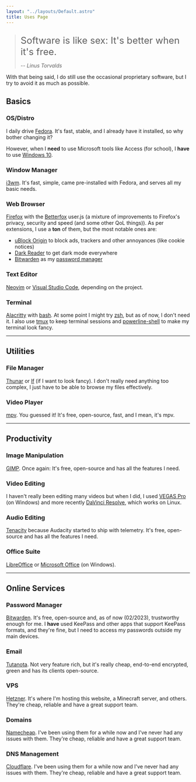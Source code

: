 ```yaml
---
layout: "../layouts/Default.astro"
title: Uses Page
---
```



> <p style="font-size: 1.6rem; margin-bottom: 0.6rem;">
>   Software is like sex: It's better when it's free.
> </p>
>
> -- <cite>Linus Torvalds</cite>

With that being said, I do still use the occasional proprietary software, but I try to avoid it as much as possible.

## Basics

### OS/Distro

I daily drive <Logo src="fedora" alt="Fedora logo"/> [Fedora](https://getfedora.org/). It's fast, stable, and I already have it installed, so why bother changing it?

However, when I **need** to use Microsoft tools like Access (for school), I **have** to use <Logo src="windows10" alt="Windows 10 logo"/> [Windows 10](https://www.microsoft.com/en-us/windows/get-windows-10).

### Window Manager

<Logo src="i3wm" alt="i3wm logo" /> [i3wm](https://i3wm.org/). It's fast, simple,
came pre-installed with Fedora, and serves all my basic needs.

### Web Browser

<Logo src="firefox" alt="Firefox logo" /> [Firefox](https://www.mozilla.org/en-US/firefox/new/)
with the [Betterfox](https://github.com/yokoffing/Betterfox) user.js (a mixture of
improvements to Firefox's privacy, security and speed (and some other QoL things)).
As per extensions, I use a **ton** of them, but the most notable ones are:

- <Logo src="ublockorigin" alt="uBlockOrigin logo" /> [uBlock Origin](https://addons.mozilla.org/en-US/firefox/addon/ublock-origin/)
  to block ads, trackers and other annoyances (like cookie notices)
- <Logo src="darkreader" alt="DarkReader logo" /> [Dark Reader](https://addons.mozilla.org/en-US/firefox/addon/darkreader/)
  to get dark mode everywhere
- <Logo src="bitwarden" alt="Bitwarden logo" /> [Bitwarden](https://addons.mozilla.org/en-US/firefox/addon/bitwarden-password-manager/)
  as my [password manager](#password-manager)

### Text Editor

<Logo src="neovim" alt="Neovim logo" /> [Neovim](https://neovim.io/) or <Logo
  src="vscode"
  alt="Visual Studio Code logo"
/> [Visual Studio Code](https://code.visualstudio.com/), depending on the project.

### Terminal

<Logo src="alacritty" alt="Alacritty logo" /> [Alacritty](https://alacritty.org/)
with <Logo src="bash" alt="Bash logo" /> [bash](https://www.gnu.org/software/bash/).
At some point I might try <Logo src="zsh" alt="Zsh logo" /> [zsh](https://www.zsh.org/),
but as of now, I don't need it. I also use <Logo src="tmux" alt="Tmux logo" /> [tmux](https://github.com/tmux/tmux/wiki)
to keep terminal sessions and [powerline-shell](https://github.com/b-ryan/powerline-shell)
to make my terminal look fancy.

---

## Utilities

### File Manager

<Logo src="thunar" alt="Thunar logo" /> [Thunar](https://docs.xfce.org/xfce/thunar/start)
or [lf](https://github.com/gokcehan/lf) (if I want to look fancy). I don't really
need anything too complex, I just have to be able to browse my files effectively.

### Video Player

<Logo src="mpv" alt="mpv logo" /> [mpv](https://mpv.io/). You guessed it! It's free,
open-source, fast, and I mean, it's mpv.

---

## Productivity

### Image Manipulation

<Logo src="gimp" alt="GIMP logo" /> [GIMP](https://www.gimp.org/). Once again: It's
free, open-source and has all the features I need.

### Video Editing

I haven't really been editing many videos but when I did, I used <Logo src="vegaspro" alt="VEGAS Pro logo"/> [VEGAS Pro](https://www.vegascreativesoftware.com/en/vegas-pro/) (on Windows) and more recently <Logo src="davinciresolve" alt="Davinci Resolve logo"/> [DaVinci Resolve](https://www.blackmagicdesign.com/products/davinciresolve/), which works on Linux.

### Audio Editing

<Logo src="tenacity" alt="Tenacity logo" /> [Tenacity](https://tenacityaudio.org/)
because Audacity started to ship with telemetry. It's free, open-source and has all
the features I need.

### Office Suite

<Logo src="libreoffice" alt="Libreoffice logo" /> [LibreOffice](https://www.libreoffice.org/)
or <Logo src="microsoftoffice" alt="Microsoft Office logo" /> [Microsoft Office](https://www.office.com/)
(on Windows).

---

## Online Services

### Password Manager

<Logo src="bitwarden" alt="Bitwarden logo" /> [Bitwarden](https://bitwarden.com/).
It's free, open-source and, as of now (02/2023), trustworthy enough for me. I **have**
used KeePass and other apps that support KeePass formats, and they're fine, but I
need to access my passwords outside my main devices.

### Email

<Logo src="tutanota" alt="Tutanota logo" /> [Tutanota](https://tutanota.com/). Not
very feature rich, but it's really cheap, end-to-end encrypted, green and has its
clients open-source.

### VPS

<Logo src="hetzner" alt="Hetzner logo" /> [Hetzner](https://www.hetzner.com/). It's
where I'm hosting this website, a Minecraft server, and others. They're cheap, reliable
and have a great support team.

### Domains

<Logo src="namecheap" alt="Namecheap logo" /> [Namecheap](https://www.namecheap.com/).
I've been using them for a while now and I've never had any issues with them. They're
cheap, reliable and have a great support team.

### DNS Management

<Logo src="cloudflare" alt="Cloudflare logo" /> [Cloudflare](https://www.cloudflare.com/).
I've been using them for a while now and I've never had any issues with them. They're
cheap, reliable and have a great support team.
